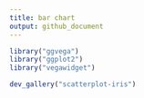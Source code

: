 ```yaml
---
title: bar chart
output: github_document
---
```


```r
library("ggvega")
library("ggplot2")
library("vegawidget")
```

```r
dev_gallery("scatterplot-iris")
```


